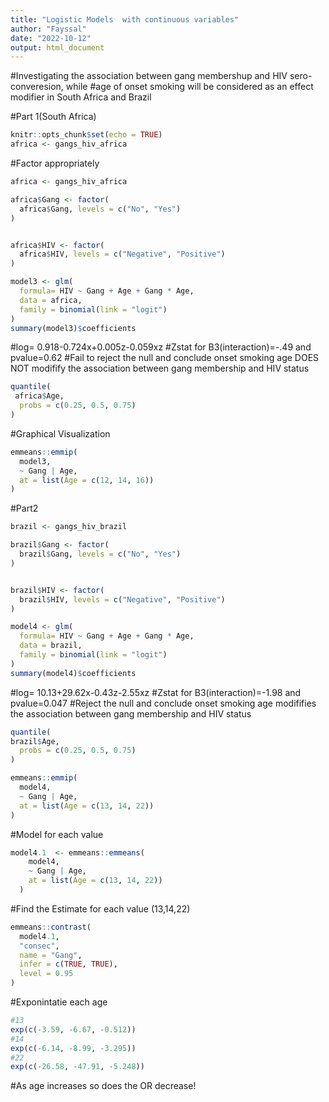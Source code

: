 ```yaml
---
title: "Logistic Models  with continuous variables" 
author: "Fayssal"
date: "2022-10-12"
output: html_document
---
```

#Investigating the association between gang membershup and HIV sero-converesion, while 
#age of onset smoking will be considered as an effect modifier in South Africa and Brazil


#Part 1(South Africa)

```r
knitr::opts_chunk$set(echo = TRUE)
africa <- gangs_hiv_africa
```



#Factor appropriately

```r
africa <- gangs_hiv_africa

africa$Gang <- factor(
  africa$Gang, levels = c("No", "Yes")
)


africa$HIV <- factor(
  africa$HIV, levels = c("Negative", "Positive")
)

```




```r
model3 <- glm(
  formula= HIV ~ Gang + Age + Gang * Age,
  data = africa,
  family = binomial(link = "logit")
)
summary(model3)$coefficients
```

#log= 0.918-0.724x+0.005z-0.059xz
#Zstat for B3(interaction)=-.49 and pvalue=0.62
#Fail to reject the null and conclude onset smoking age DOES NOT modifify the association between gang membership  and HIV status



```r
quantile(
 africa$Age,
  probs = c(0.25, 0.5, 0.75)
)
```
#Graphical Visualization 
```r
emmeans::emmip(
  model3,
  ~ Gang | Age,
  at = list(Age = c(12, 14, 16))
)
```
#Part2
```r
brazil <- gangs_hiv_brazil

brazil$Gang <- factor(
  brazil$Gang, levels = c("No", "Yes")
)


brazil$HIV <- factor(
  brazil$HIV, levels = c("Negative", "Positive")
)
```

```r
model4 <- glm(
  formula= HIV ~ Gang + Age + Gang * Age,
  data = brazil,
  family = binomial(link = "logit")
)
summary(model4)$coefficients
```
#log= 10.13+29.62x-0.43z-2.55xz
#Zstat for B3(interaction)=-1.98 and pvalue=0.047
#Reject the null and conclude onset smoking age modififies the association between gang membership  and HIV status

```r
quantile(
brazil$Age,
  probs = c(0.25, 0.5, 0.75)
)
```
```r
emmeans::emmip(
  model4,
  ~ Gang | Age,
  at = list(Age = c(13, 14, 22))
)
```

#Model for each value
```r
model4.1  <- emmeans::emmeans(
    model4,
    ~ Gang | Age,
    at = list(Age = c(13, 14, 22))
  )
```
#Find the Estimate for each value (13,14,22)
```r
emmeans::contrast(
  model4.1,
  "consec",
  name = "Gang",
  infer = c(TRUE, TRUE),
  level = 0.95
)
```
#Exponintatie each age
```r
#13
exp(c(-3.59, -6.67, -0.512))
#14
exp(c(-6.14, -8.99, -3.295))
#22
exp(c(-26.58, -47.91, -5.248))

```


#As age increases so does the OR decrease!







